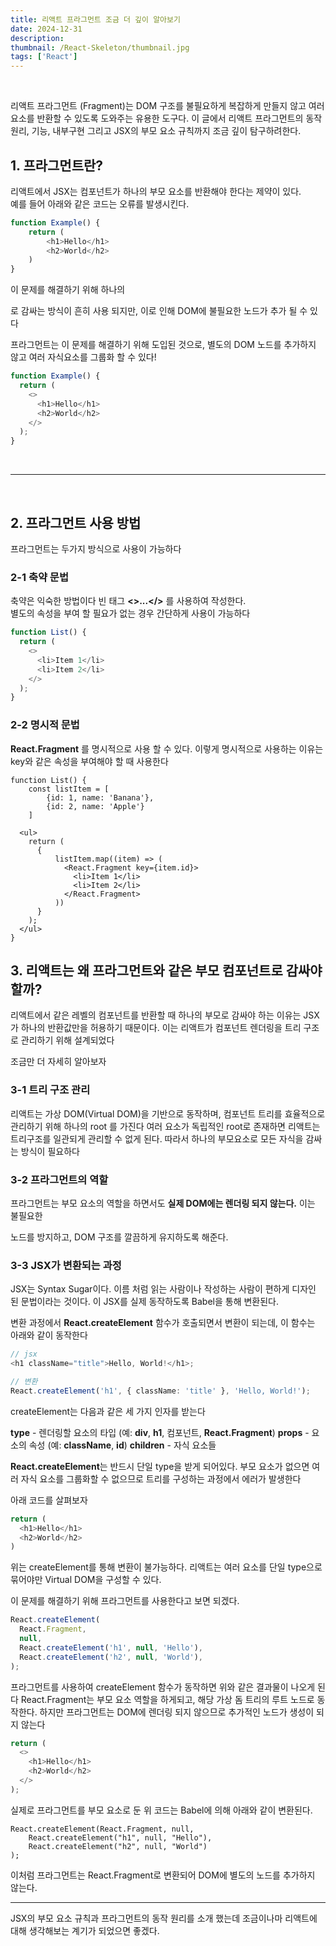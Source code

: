 ```yaml
---
title: 리액트 프라그먼트 조금 더 깊이 알아보기
date: 2024-12-31
description:
thumbnail: /React-Skeleton/thumbnail.jpg
tags: ['React']
---
```


<br />

리액트 프라그먼트 (Fragment)는 DOM 구조를 불필요하게 복잡하게 만들지 않고 여러 요소를 반환할 수 있도록 도와주는 유용한 도구다.
이 글에서 리액트 프라그먼트의 동작원리, 기능, 내부구현 그리고 JSX의 부모 요소 규칙까지 조금 깊이 탐구하려한다.

## 1. 프라그먼트란?

리액트에서 JSX는 컴포넌트가 하나의 부모 요소를 반환해야 한다는 제약이 있다.  
예를 들어 아래와 같은 코드는 오류를 발생시킨다.

```ts
function Example() {
    return (
        <h1>Hello</h1>
        <h2>World</h2>
    )
}
```

이 문제를 해결하기 위해 하나의 **<div>** 로 감싸는 방식이 흔히 사용 되지만, 이로 인해 DOM에 불필요한 노드가 추가 될 수 있다

프라그먼트는 이 문제를 해결하기 위해 도입된 것으로, 별도의 DOM 노드를 추가하지 않고 여러 자식요소를 그룹화 할 수 있다!

```ts
function Example() {
  return (
    <>
      <h1>Hello</h1>
      <h2>World</h2>
    </>
  );
}
```

<br />

---

<br />

## 2. 프라그먼트 사용 방법

프라그먼트는 두가지 방식으로 사용이 가능하다

### 2-1 축약 문법

축약은 익숙한 방법이다 빈 태그 **<>...</>** 를 사용하여 작성한다.  
별도의 속성을 부여 할 필요가 없는 경우 간단하게 사용이 가능하다

```ts
function List() {
  return (
    <>
      <li>Item 1</li>
      <li>Item 2</li>
    </>
  );
}
```

### 2-2 명시적 문법

**React.Fragment** 를 명시적으로 사용 할 수 있다.
이렇게 명시적으로 사용하는 이유는 key와 같은 속성을 부여해야 할 때 사용한다

```
function List() {
    const listItem = [
        {id: 1, name: 'Banana'},
        {id: 2, name: 'Apple'}
    ]

  <ul>
    return (
      {
          listItem.map((item) => (
            <React.Fragment key={item.id}>
              <li>Item 1</li>
              <li>Item 2</li>
            </React.Fragment>
          ))
      }
    );
  </ul>
}
```

## 3. 리액트는 왜 프라그먼트와 같은 부모 컴포넌트로 감싸야 할까?

리액트에서 같은 레벨의 컴포넌트를 반환할 때 하나의 부모로 감싸야 하는 이유는 JSX가 하나의 반환값만을 허용하기 때문이다.
이는 리액트가 컴포넌트 렌더링을 트리 구조로 관리하기 위해 설계되었다

조금만 더 자세히 알아보자

### 3-1 트리 구조 관리

리액트는 가상 DOM(Virtual DOM)을 기반으로 동작하며, 컴포넌트 트리를 효율적으로 관리하기 위해 하나의 root 를 가진다
여러 요소가 독립적인 root로 존재하면 리액트는 트리구조를 일관되게 관리할 수 없게 된다. 따라서 하나의 부모요소로 모든 자식을 감싸는 방식이 필요하다

### 3-2 프라그먼트의 역할

프라그먼트는 부모 요소의 역할을 하면서도 <b>실제 DOM에는 렌더링 되지 않는다.</b>
이는 불필요한 **<div>** 노드를 방지하고, DOM 구조를 깔끔하게 유지하도록 해준다.

### 3-3 JSX가 변환되는 과정

JSX는 Syntax Sugar이다. 이름 처럼 읽는 사람이나 작성하는 사람이 편하게 디자인 된 문법이라는 것이다.
이 JSX를 실제 동작하도록 Babel을 통해 변환된다.

변환 과정에서 **React.createElement** 함수가 호출되면서 변환이 되는데, 이 함수는 아래와 같이 동작한다

```ts
// jsx
<h1 className="title">Hello, World!</h1>;

// 변환
React.createElement('h1', { className: 'title' }, 'Hello, World!');
```

createElement는 다음과 같은 세 가지 인자를 받는다

**type** - 렌더링할 요소의 타입 (예: **div**, **h1**, 컴포넌트, **React.Fragment**)
**props** - 요소의 속성 (예: **className**, **id**)
**children** - 자식 요소들

**React.createElement**는 반드시 단일 type을 받게 되어있다.
부모 요소가 없으면 여러 자식 요소를 그룹화할 수 없으므로 트리를 구성하는 과정에서 에러가 발생한다

아래 코드를 살펴보자

```ts
return (
  <h1>Hello</h1>
  <h2>World</h2>
)
```

위는 createElement를 통해 변환이 불가능하다. 리액트는 여러 요소를 단일 type으로 묶어야만 Virtual DOM을 구성할 수 있다.

이 문제를 해결하기 위해 프라그먼트를 사용한다고 보면 되겠다.

```ts
React.createElement(
  React.Fragment,
  null,
  React.createElement('h1', null, 'Hello'),
  React.createElement('h2', null, 'World'),
);
```

프라그먼트를 사용하여 createElement 함수가 동작하면 위와 같은 결과물이 나오게 된다
React.Fragment는 부모 요소 역할을 하게되고, 해당 가상 돔 트리의 루트 노드로 동작한다.
하지만 프라그먼트는 DOM에 렌더링 되지 않으므로 추가적인 노드가 생성이 되지 않는다

```ts
return (
  <>
    <h1>Hello</h1>
    <h2>World</h2>
  </>
);
```

실제로 프라그먼트를 부모 요소로 둔 위 코드는 Babel에 의해 아래와 같이 변환된다.

```
React.createElement(React.Fragment, null,
    React.createElement("h1", null, "Hello"),
    React.createElement("h2", null, "World")
);
```

이처럼 프라그먼트는 React.Fragment로 변환되어 DOM에 별도의 노드를 추가하지 않는다.

---

JSX의 부모 요소 규칙과 프라그먼트의 동작 원리를 소개 했는데 조금이나마 리액트에 대해 생각해보는 계기가 되었으면 좋겠다.
